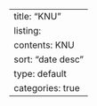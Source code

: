 ---
title: "KNU"
listing:
  contents: KNU
  sort: "date desc"
  type: default
  categories: true
---